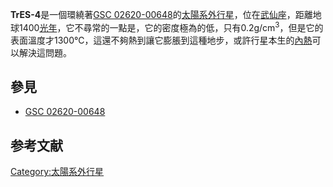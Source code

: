 {{Planetbox begin 
| name = TrES-4
}} 
{{Planetbox image
| image=Exoplanet_Comparison_TrES-4_b.png
| caption=木星與TrES-4的比較圖
}}
{{Planetbox star 
| star = [[GSC_02620-00648|GSC 02620-00648]]<ref name="Largest Known Exoplanet Discovered 0806">{{cite news
| url=http://www.space.com/scienceastronomy/070806_largest_exoplanet.html
| title=Largest Known Exoplanet Discovered
| date=August 6, 2007
| publisher=[[Space.com|Space.com]] news service
| first=Ker
| last=Than
| accessdate=2007-08-07
| archive-date=2010-12-18
| archive-url=https://web.archive.org/web/20101218180335/http://www.space.com/scienceastronomy/070806_largest_exoplanet.html
| dead-url=no
}}</ref>
| constell = [[武仙座|武仙座]]
| RA = {{RA|17|53|13}}
| DEC = {{DEC|+37|12|42}}
| dist_ly = 1400 ± 200
| dist_pc = 430 ± 60
| class = F
}} 
{{Planetbox orbit 
| semimajor = 0.0488
| eccentricity = 0
| period = 3.553945
| inclination = 82.81
| ang_dist = 0.111
| long_peri = 
| t_peri =
| semi-amp = 86.1
}}
{{Planetbox character 
| mass =  0.84
| radius = 1.674
| density = 240
| gravity = 6.93
| gravity_earth = 0.71
| temperature = 1,600
}} 
{{Planetbox discovery 
| discovery_date = 2006<ref name="worldnews">{{cite news| url=http://www.theworldnews.com.au/region.php?id=138980&region=4| publisher=The World News| title=Largest planet in the universe| date=2007-08-08| accessdate=2007-08-11| deadurl=yes| archiveurl=https://archive.is/20070830101910/http://www.theworldnews.com.au/region.php?id=138980&region=4| archivedate=2007-08-30}}</ref>
| discoverers = Mandushev et al.
| discovery_method = 凌日法
| discovery_location = [[Arizona|Arizona]]，[[United_States|United States]]
}}
{{Planetbox end}}
'''TrES-4'''是一個環繞著[[GSC_02620-00648|GSC 02620-00648]]的[[太陽系外行星|太陽系外行星]]，位在[[武仙座|武仙座]]，距離地球1400[[光年|光年]]，它不尋常的一點是，它的密度極為的低，只有0.2g/cm<sup>3</sup>，但是它的表面溫度才1300℃，這還不夠熱到讓它膨脹到這種地步，或許行星本生的[[內熱|內熱]]可以解決這問題。

== 參見 ==
*[[GSC_02620-00648|GSC 02620-00648]]
{{太陽系外行星小作品}}
== 参考文献 ==
<div class="references-small">
<references />
</div>

[[Category:太陽系外行星|Category:太陽系外行星]]